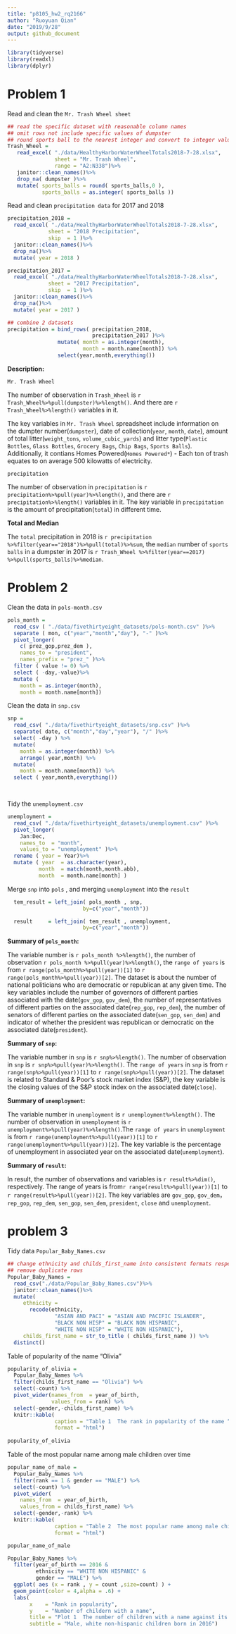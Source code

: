 ```yaml
---
title: "p8105_hw2_rq2166"
author: "Ruoyuan Qian"
date: "2019/9/28"
output: github_document
---
```

```r
library(tidyverse)
library(readxl)
library(dplyr)
```

# Problem 1

Read and clean the `Mr. Trash Wheel sheet`
```r

## read the specific dataset with reasonable column names
## omit rows not include specific values of dumpster
## round sports ball to the nearest integer and convert to integer value
Trash_Wheel = 
   read_excel( "./data/HealthyHarborWaterWheelTotals2018-7-28.xlsx",
               sheet = "Mr. Trash Wheel",
               range = "A2:N338")%>%
   janitor::clean_names()%>%
   drop_na( dumpster )%>%
   mutate( sports_balls = round( sports_balls,0 ),
           sports_balls = as.integer( sports_balls ))
```

Read and clean `precipitation data` for 2017 and 2018
```r
precipitation_2018 = 
  read_excel( "./data/HealthyHarborWaterWheelTotals2018-7-28.xlsx",
             sheet = "2018 Precipitation",
             skip  = 1 )%>%
  janitor::clean_names()%>%
  drop_na()%>%
  mutate( year = 2018 )

precipitation_2017 = 
  read_excel( "./data/HealthyHarborWaterWheelTotals2018-7-28.xlsx",
             sheet = "2017 Precipitation",
             skip  = 1 )%>%
  janitor::clean_names()%>%
  drop_na()%>%
  mutate( year = 2017 )

## combine 2 datasets
precipitation = bind_rows( precipitation_2018,
                           precipitation_2017 )%>%
                mutate( month = as.integer(month),
                        month = month.name[month]) %>% 
                select(year,month,everything())
```
**Description:**

`Mr. Trash Wheel`

The number of observation in `Trash_Wheel` is ``r Trash_Wheel%>%pull(dumpster)%>%length()``. And there are ``r Trash_Wheel%>%length()`` variables in it.

The key variables in `Mr. Trash Wheel` spreadsheet include information on the dumpter number(`dumpster`), date of collection(`year`, `month`, `date`), amount of total litter(`weight_tons`, `volume_cubic_yards`) and litter type(`Plastic Bottles`, `Glass Bottles`, `Grocery Bags`, `Chip Bags`, `Sports Balls`). Additionally, it contians Homes Powered(`Homes Powered*`) - Each ton of trash equates to on average 500 kilowatts of electricity.


`precipitation`

The number of observation in `precipitation` is ``r precipitation%>%pull(year)%>%length()``, and there are ``r precipitation%>%length()`` variables in it.
The key variable in  `precipitation` is the amount of precipitation(`total`) in different time. 


**Total and Median**

The `total` precipitation in 2018 is ``r precipitation %>%filter(year=="2018")%>%pull(total)%>%sum``, the `median` number of `sports balls` in a dumpster in 2017 is ``r Trash_Wheel %>%filter(year==2017) %>%pull(sports_balls)%>%median``.



# Problem 2

Clean the data in `pols-month.csv`
```r
pols_month = 
  read_csv ( "./data/fivethirtyeight_datasets/pols-month.csv" )%>%
  separate ( mon, c("year","month","day"), "-" )%>%
  pivot_longer(
    c( prez_gop,prez_dem ),
    names_to = "president",
    names_prefix = "prez_" )%>%
  filter ( value != 0) %>%
  select ( -day,-value)%>%
  mutate (
    month = as.integer(month),
    month = month.name[month])

```


Clean the data in `snp.csv`
```r
snp = 
  read_csv( "./data/fivethirtyeight_datasets/snp.csv" )%>%
  separate( date, c("month","day","year"), "/" )%>%
  select( -day ) %>%
  mutate(
    month = as.integer(month)) %>% 
    arrange( year,month) %>% 
  mutate(
    month = month.name[month]) %>% 
  select ( year,month,everything()) 

  

```


Tidy the `unemployment.csv`
```r
unemployment = 
  read_csv( "./data/fivethirtyeight_datasets/unemployment.csv" )%>%
  pivot_longer(
    Jan:Dec,
    names_to  = "month",
    values_to = "unemployment" )%>%
  rename ( year = Year)%>%
  mutate ( year  = as.character(year),
          month  = match(month,month.abb),
          month  = month.name[month] )
```


Merge `snp` into `pols` , and merging `unemployment` into the `result`
```r
  tem_result = left_join( pols_month , snp,
                        by=c("year","month"))

  result     = left_join( tem_result , unemployment,
                        by=c("year","month"))
```

**Summary of `pols_month`:** 

The variable number is ``r pols_month %>%length()``, the number of observation ``r pols_month %>%pull(year)%>%length()``, the `range of years` is from ``r range(pols_month%>%pull(year))[1]`` to ``r range(pols_month%>%pull(year))[2]``. 
The dataset is about the number of national politicians who are democratic or republican at any given time. The key variables include the number of governors of different parties associated with the date(`gov_gop`, `gov_dem`), the number of representatives of different parties on the associated date(`rep_gop`, `rep_dem`), the number of senators of different parties on the associated date(`sen_gop`, `sen_dem`) and indicator of whether the president was republican or democratic on the associated date(`president`).

**Summary of `snp`:** 

The variable number in `snp` is ``r snp%>%length()``. The number of observation in `snp` is ``r snp%>%pull(year)%>%length()``. The  `range of years` in `snp` is  from ``r range(snp%>%pull(year))[1]`` to ``r range(snp%>%pull(year))[2]``.
The dataset is related to Standard & Poor’s stock market index (S&P), the key variable is the closing values of the S&P stock index on the associated date(`close`).

**Summary of `unemployment`:** 

The variable number in `unemployment` is ``r unemployment%>%length()``. The number of observation in `unemployment` is ``r unemployment%>%pull(year)%>%length()``.The `range of years` in `unemployment` is from ``r range(unemployment%>%pull(year))[1]`` to ``r range(unemployment%>%pull(year))[2]``. 
The key variable is the percentage of unemployment in associated year on the associated date(`unemployment`).


**Summary of `result`:** 

In result, the number of observations and variables is ``r result%>%dim()``, respectively. The range of years is from``r range(result%>%pull(year))[1]`` to ``r range(result%>%pull(year))[2]``. 
The key variables are `gov_gop`, `gov_dem`，`rep_gop`, `rep_dem`, `sen_gop`, `sen_dem`, `president`, `close` and `unemployment`.


# problem 3

Tidy data `Popular_Baby_Names.csv`
```r
## change ethnicity and childs_first_name into consistent formats respectively
## remove duplicate rows
Popular_Baby_Names = 
  read_csv("./data/Popular_Baby_Names.csv")%>%
  janitor::clean_names()%>% 
  mutate(
     ethnicity = 
       recode(ethnicity, 
               "ASIAN AND PACI" = "ASIAN AND PACIFIC ISLANDER",
               "BLACK NON HISP" = "BLACK NON HISPANIC",
               "WHITE NON HISP" = "WHITE NON HISPANIC"),
     childs_first_name = str_to_title ( childs_first_name )) %>% 
  distinct()
```

Table of popularity of the name “Olivia” 
```r
popularity_of_olivia =
  Popular_Baby_Names %>% 
  filter(childs_first_name == "Olivia") %>% 
  select(-count) %>% 
  pivot_wider(names_from  = year_of_birth, 
              values_from = rank) %>%
  select(-gender,-childs_first_name) %>% 
  knitr::kable(
               caption = "Table 1  The rank in popularity of the name “Olivia” as a female baby name over time ",
               format = "html")
  
popularity_of_olivia
```


Table of the most popular name among male children over time
```r

popular_name_of_male =
  Popular_Baby_Names %>% 
  filter(rank == 1 & gender == "MALE") %>% 
  select(-count) %>% 
  pivot_wider(
    names_from  = year_of_birth, 
    values_from = childs_first_name) %>% 
  select(-gender,-rank) %>% 
  knitr::kable(
               caption = "Table 2  The most popular name among male children over time ",
               format = "html")

popular_name_of_male
```

```r
Popular_Baby_Names %>%  
  filter(year_of_birth == 2016 & 
         ethnicity == "WHITE NON HISPANIC" &
         gender == "MALE") %>% 
  ggplot( aes (x = rank , y = count ,size=count) ) +
  geom_point(color = 4,alpha = .6) +
  labs(
       x    = "Rank in popularity",
       y    = "Number of childern with a name",
       title = "Plot 1  The number of children with a name against its rank", 
       subtitle = "Male, white non-hispanic children born in 2016")
  
```



